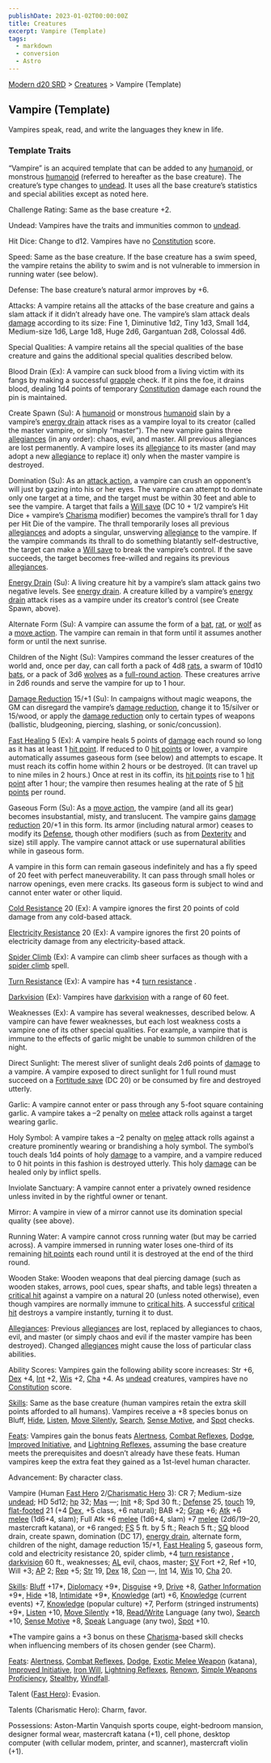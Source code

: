 ```yaml
---
publishDate: 2023-01-02T00:00:00Z
title: Creatures
excerpt: Vampire (Template)
tags:
  - markdown
  - conversion
  - Astro
---
```


[Modern d20 SRD](/#modernD20) > [Creatures](modern-d20-srd-creatures-index) > Vampire (Template)

## Vampire (Template)

Vampires speak, read, and write the languages they knew in life.

### Template Traits

“Vampire” is an acquired template that can be added to any
[humanoid](modern-d20-srd-creature-types-humanoid), or monstrous
[humanoid](modern-d20-srd-creature-types-humanoid) (referred to hereafter as
the base creature). The creature’s type changes to [undead](modern-d20-srd-creature-types-undead). It uses all the base creature’s statistics and special
abilities except as noted here.

Challenge Rating: Same as the base creature +2.

Undead: Vampires have the traits and immunities common to
[undead](modern-d20-srd-creature-types-undead).

Hit Dice: Change to d12. Vampires have no [Constitution](modern-d20-srd-basics-ability-scores) score.

Speed: Same as the base creature. If the base creature has a swim speed, the
vampire retains the ability to swim and is not vulnerable to immersion in
running water (see below).

Defense: The base creature’s natural armor improves by +6.

Attacks: A vampire retains all the attacks of the base creature and gains a
slam attack if it didn’t already have one. The vampire’s slam attack deals
[damage](modern-d20-srd-combat-damage) according to its size: Fine 1,
Diminutive 1d2, Tiny 1d3, Small 1d4, Medium-size 1d6, Large 1d8, Huge 2d6,
Gargantuan 2d8, Colossal 4d6.

Special Qualities: A vampire retains all the special qualities of the base
creature and gains the additional special qualities described below.

Blood Drain (Ex): A vampire can suck blood from a living victim with its fangs
by making a successful [grapple](modern-d20-srd-combat-grapple) check. If it
pins the foe, it drains blood, dealing 1d4 points of temporary
[Constitution](modern-d20-srd-basics-ability-scores) damage each round the pin
is maintained.

Create Spawn (Su): A [humanoid](modern-d20-srd-creature-types-humanoid) or
monstrous [humanoid](modern-d20-srd-creature-types-humanoid) slain by a
vampire’s [energy drain](modern-d20-srd-special-abilities-energy-drain) attack
rises as a vampire loyal to its creator (called the master vampire, or simply
“master”). The new vampire gains three [allegiances](modern-d20-srd-basics-allegiances) (in any order): chaos, evil, and master. All previous allegiances
are lost permanently. A vampire loses its [allegiance](modern-d20-srd-basics-allegiances) to its master (and may adopt a new [allegiance](modern-d20-srd-basics-allegiances) to replace it) only when the master vampire is destroyed.

Domination (Su): As an [attack action](modern-d20-srd-combat-attack-actions),
a vampire can crush an opponent’s will just by gazing into his or her eyes.
The vampire can attempt to dominate only one target at a time, and the target
must be within 30 feet and able to see the vampire. A target that fails a
[Will save](modern-d20-srd-basics-saving-throws) (DC 10 + 1/2 vampire’s Hit
Dice + vampire’s [Charisma](modern-d20-srd-basics-ability-scores) modifier)
becomes the vampire’s thrall for 1 day per Hit Die of the vampire. The thrall
temporarily loses all previous [allegiances](modern-d20-srd-basics-allegiances) and adopts a singular, unswerving [allegiance](modern-d20-srd-basics-allegiances) to the vampire. If the vampire commands its thrall to do
something blatantly self-destructive, the target can make a [Will save](modern-d20-srd-basics-saving-throws) to break the vampire’s control. If
the save succeeds, the target becomes free-willed and regains its previous
[allegiances](modern-d20-srd-basics-allegiances).

[Energy Drain](modern-d20-srd-special-abilities-energy-drain) (Su): A living
creature hit by a vampire’s slam attack gains two negative levels. See [energy drain](modern-d20-srd-special-abilities-energy-drain). A creature killed by a
vampire’s [energy drain](modern-d20-srd-special-abilities-energy-drain) attack
rises as a vampire under its creator’s control (see Create Spawn, above).

Alternate Form (Su): A vampire can assume the form of a [bat](modern-d20-srd-creatures-bat), [rat](modern-d20-srd-creatures-rat), or [wolf](modern-d20-srd-creatures-wolf) as a [move action](modern-d20-srd-combat-move-actions). The
vampire can remain in that form until it assumes another form or until the
next sunrise.

Children of the Night (Su): Vampires command the lesser creatures of the world
and, once per day, can call forth a pack of 4d8 [rats](modern-d20-srd-creatures-rat), a swarm of 10d10 [bats](modern-d20-srd-creatures-bat), or a
pack of 3d6 [wolves](modern-d20-srd-creatures-wolf) as a [full-round action](modern-d20-srd-combat-full-round-actions). These creatures arrive in
2d6 rounds and serve the vampire for up to 1 hour.

[Damage Reduction](modern-d20-srd-special-abilities-damage-reduction) 15/+1
(Su): In campaigns without magic weapons, the GM can disregard the vampire’s
[damage reduction](modern-d20-srd-special-abilities-damage-reduction), change
it to 15/silver or 15/wood, or apply the [damage reduction](modern-d20-srd-special-abilities-damage-reduction) only to certain types of weapons
(ballistic, bludgeoning, piercing, slashing, or sonic/concussion).

[Fast Healing](modern-d20-srd-special-abilities-fast-healing) 5 (Ex): A
vampire heals 5 points of [damage](modern-d20-srd-combat-damage) each round so
long as it has at least 1 [hit point](modern-d20-srd-combat-hit-points). If
reduced to 0 [hit points](modern-d20-srd-combat-hit-points) or lower, a
vampire automatically assumes gaseous form (see below) and attempts to escape.
It must reach its coffin home within 2 hours or be destroyed. (It can travel
up to nine miles in 2 hours.) Once at rest in its coffin, its [hit points](modern-d20-srd-combat-hit-points) rise to 1 [hit point](modern-d20-srd-combat-hit-points) after 1 hour; the vampire then
resumes healing at the rate of 5 [hit points](modern-d20-srd-combat-hit-points) per round.

Gaseous Form (Su): As a [move action](modern-d20-srd-combat-move-actions), the
vampire (and all its gear) becomes insubstantial, misty, and translucent. The
vampire gains [damage reduction](modern-d20-srd-special-abilities-damage-reduction) 20/+1 in this form. Its armor (including natural armor) ceases to
modify its [Defense](modern-d20-srd-combat-defense), though other modifiers
(such as from [Dexterity](modern-d20-srd-basics-ability-scores) and size)
still apply. The vampire cannot attack or use supernatural abilities while in
gaseous form.

A vampire in this form can remain gaseous indefinitely and has a fly speed of
20 feet with perfect maneuverability. It can pass through small holes or
narrow openings, even mere cracks. Its gaseous form is subject to wind and
cannot enter water or other liquid.

[Cold Resistance](modern-d20-srd-special-abilities-resistance-to-energy) 20
(Ex): A vampire ignores the first 20 points of cold damage from any cold-based
attack.

[Electricity Resistance](modern-d20-srd-special-abilities-resistance-to-energy) 20 (Ex): A vampire ignores the first 20 points of electricity damage
from any electricity-based attack.

[Spider Climb](modern-d20-srd-fx-spider-climb) (Ex): A vampire can climb sheer
surfaces as though with a [spider climb](modern-d20-srd-fx-spider-climb)
spell.

[Turn Resistance](modern-d20-srd-special-abilities-turn-resistance) (Ex): A
vampire has +4 [turn resistance](modern-d20-srd-special-abilities-turn-resistance) .

[Darkvision](modern-d20-srd-special-abilities-darkvision) (Ex): Vampires have
[darkvision](modern-d20-srd-special-abilities-darkvision) with a range of 60
feet.

Weaknesses (Ex): A vampire has several weaknesses, described below. A vampire
can have fewer weaknesses, but each lost weakness costs a vampire one of its
other special qualities. For example, a vampire that is immune to the effects
of garlic might be unable to summon children of the night.

Direct Sunlight: The merest sliver of sunlight deals 2d6 points of
[damage](modern-d20-srd-combat-damage) to a vampire. A vampire exposed to
direct sunlight for 1 full round must succeed on a [Fortitude save](modern-d20-srd-basics-saving-throws) (DC 20) or be consumed by fire and
destroyed utterly.

Garlic: A vampire cannot enter or pass through any 5-foot square containing
garlic. A vampire takes a –2 penalty on [melee](modern-d20-srd-combat-attack-roll) attack rolls against a target wearing garlic.

Holy Symbol: A vampire takes a –2 penalty on [melee](modern-d20-srd-combat-attack-roll) attack rolls against a creature prominently wearing or
brandishing a holy symbol. The symbol’s touch deals 1d4 points of holy
[damage](modern-d20-srd-combat-damage) to a vampire, and a vampire reduced to
0 hit points in this fashion is destroyed utterly. This holy
[damage](modern-d20-srd-combat-damage) can be healed only by inflict spells.

Inviolate Sanctuary: A vampire cannot enter a privately owned residence unless
invited in by the rightful owner or tenant.

Mirror: A vampire in view of a mirror cannot use its domination special
quality (see above).

Running Water: A vampire cannot cross running water (but may be carried
across). A vampire immersed in running water loses one-third of its remaining
[hit points](modern-d20-srd-combat-hit-points) each round until it is
destroyed at the end of the third round.

Wooden Stake: Wooden weapons that deal piercing damage (such as wooden stakes,
arrows, pool cues, spear shafts, and table legs) threaten a [critical hit](modern-d20-srd-combat-critical-hits) against a vampire on a natural 20
(unless noted otherwise), even though vampires are normally immune to
[critical hits](modern-d20-srd-combat-critical-hits). A successful [critical hit](modern-d20-srd-combat-critical-hits) destroys a vampire instantly,
turning it to dust.

[Allegiances](modern-d20-srd-basics-allegiances): Previous
[allegiances](modern-d20-srd-basics-allegiances) are lost, replaced by
allegiances to chaos, evil, and master (or simply chaos and evil if the master
vampire has been destroyed). Changed [allegiances](modern-d20-srd-basics-allegiances) might cause the loss of particular class abilities.

Ability Scores: Vampires gain the following ability score increases: Str +6,
[Dex](modern-d20-srd-basics-ability-scores) +4, [Int](modern-d20-srd-basics-ability-scores) +2, [Wis](modern-d20-srd-basics-ability-scores) +2,
[Cha](modern-d20-srd-basics-ability-scores) +4. As [undead](modern-d20-srd-creature-types-undead) creatures, vampires have no
[Constitution](modern-d20-srd-basics-ability-scores) score.

[Skills](modern-d20-srd-skills-index): Same as the base creature (human
vampires retain the extra skill points afforded to all humans). Vampires
receive a +8 species bonus on Bluff, [Hide](modern-d20-srd-skills-hide),
[Listen](modern-d20-srd-skills-listen), [Move Silently](modern-d20-srd-skills-move-silently), [Search](modern-d20-srd-skills-search), [Sense Motive](modern-d20-srd-skills-sense-motive), and [Spot](modern-d20-srd-skills-spot) checks.

[Feats](modern-d20-srd-feats-index): Vampires gain the bonus feats
[Alertness](modern-d20-srd-feats-alertness), [Combat Reflexes](modern-d20-srd-feats-combat-reflexes), [Dodge](modern-d20-srd-feats-dodge), [Improved Initiative](modern-d20-srd-feats-improved-initiative), and [Lightning Reflexes](modern-d20-srd-feats-lightning-reflexes), assuming the base creature
meets the prerequisites and doesn’t already have these feats. Human vampires
keep the extra feat they gained as a 1st-level human character.

Advancement: By character class.

Vampire (Human [Fast Hero](modern-d20-srd-classes-basic-fast-hero)
2/[Charismatic Hero](modern-d20-srd-classes-basic-charismatic-hero) 3): CR 7;
Medium-size [undead](modern-d20-srd-creature-types-undead); HD 5d12;
[hp](modern-d20-srd-combat-hit-points) 32; [Mas](modern-d20-srd-creatures-creature-overview) —; [Init](modern-d20-srd-combat-initiative) +8; Spd 30 ft.;
[Defense](modern-d20-srd-combat-defense) 25, [touch](modern-d20-srd-combat-attack-actions) 19, [flat-footed](modern-d20-srd-combat-surprise) 21 (+4
[Dex](modern-d20-srd-basics-ability-scores), +5 class, +6 natural); BAB +2;
[Grap](modern-d20-srd-combat-grapple) +6; [Atk](modern-d20-srd-combat-attack-roll) +6 [melee](modern-d20-srd-combat-attack-roll) (1d6+4, slam); Full Atk +6
[melee](modern-d20-srd-combat-attack-roll) (1d6+4, slam) +7
[melee](modern-d20-srd-combat-attack-roll) (2d6/19–20, mastercraft katana), or
+6 ranged; [FS](modern-d20-srd-creatures-creature-overview) 5 ft. by 5 ft.;
Reach 5 ft.; [SQ](modern-d20-srd-creatures-creature-overview) blood drain,
create spawn, domination (DC 17), [energy drain](modern-d20-srd-special-abilities-energy-drain), alternate form, children of the night, damage
reduction 15/+1, [Fast Healing](modern-d20-srd-special-abilities-fast-healing)
5, gaseous form, cold and electricity resistance 20, spider climb, +4 [turn resistance](modern-d20-srd-special-abilities-turn-resistance) ,
[darkvision](modern-d20-srd-special-abilities-darkvision) 60 ft., weaknesses;
[AL](modern-d20-srd-basics-allegiances) evil, chaos, master;
[SV](modern-d20-srd-basics-saving-throws) Fort +2, Ref +10, Will +3;
[AP](modern-d20-srd-creatures-creature-overview) 2; [Rep](modern-d20-srd-creatures-creature-overview) +5; [Str](modern-d20-srd-basics-ability-scores)
19, [Dex](modern-d20-srd-basics-ability-scores) 18, [Con](modern-d20-srd-basics-ability-scores) —, [Int](modern-d20-srd-basics-ability-scores) 14,
[Wis](modern-d20-srd-basics-ability-scores) 10, [Cha](modern-d20-srd-basics-ability-scores) 20.

[Skills](modern-d20-srd-skills-index): [Bluff](modern-d20-srd-skills-bluff)
+17*, [Diplomacy](modern-d20-srd-skills-diplomacy) +9*,
[Disguise](modern-d20-srd-skills-disguise) +9, [Drive](modern-d20-srd-skills-drive) +8, [Gather Information](modern-d20-srd-skills-gather-information) +9*,
[Hide](modern-d20-srd-skills-hide) +18, [Intimidate](modern-d20-srd-skills-intimidate) +9*, [Knowledge](modern-d20-srd-skills-knowledge) (art) +6,
[Knowledge](modern-d20-srd-skills-knowledge) (current events) +7,
[Knowledge](modern-d20-srd-skills-knowledge) (popular culture) +7, Perform
(stringed instruments) +9*, [Listen](modern-d20-srd-skills-listen) +10, [Move Silently](modern-d20-srd-skills-move-silently) +18,
[Read/Write](modern-d20-srd-skills-read-write-language) Language (any two),
[Search](modern-d20-srd-skills-search) +10, [Sense Motive](modern-d20-srd-skills-sense-motive) +8, [Speak](modern-d20-srd-skills-speak-language)
Language (any two), [Spot](modern-d20-srd-skills-spot) +10.

*The vampire gains a +3 bonus on these [Charisma](modern-d20-srd-basics-ability-scores)-based skill checks when influencing members of its chosen gender (see Charm).

[Feats](modern-d20-srd-feats-index): [Alertness](modern-d20-srd-feats-alertness), [Combat Reflexes](modern-d20-srd-feats-combat-reflexes),
[Dodge](modern-d20-srd-feats-dodge), [Exotic Melee Weapon](modern-d20-srd-feats-exotic-melee-weapons-proficiency) (katana), [Improved Initiative](modern-d20-srd-feats-improved-initiative), [Iron Will](modern-d20-srd-feats-iron-will), [Lightning Reflexes](modern-d20-srd-feats-lightning-reflexes), [Renown](modern-d20-srd-feats-renown), [Simple Weapons Proficiency](modern-d20-srd-feats-simple-weapons-proficiency),
[Stealthy](modern-d20-srd-feats-stealthy), [Windfall](modern-d20-srd-feats-windfall).

Talent ([Fast Hero](modern-d20-srd-classes-basic-fast-hero)): Evasion.

Talents (Charismatic Hero): Charm, favor.

Possessions: Aston-Martin Vanquish sports coupe, eight-bedroom mansion,
designer formal wear, mastercraft katana (+1), cell phone, desktop computer
(with cellular modem, printer, and scanner), mastercraft violin (+1).

